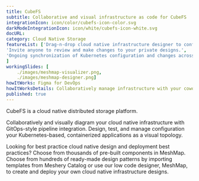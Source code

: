 ```yaml
---
title: CubeFS  
subtitle: Collaborative and visual infrastructure as code for CubeFS
integrationIcon: icon/color/cubefs-icon-color.svg
darkModeIntegrationIcon: icon/white/cubefs-icon-white.svg
docURL: 
category: Cloud Native Storage
featureList: ['Drag-n-drop cloud native infrastructure designer to configure, model, and deploy your workloads.',
'Invite anyone to review and make changes to your private designs.',
'Ongoing synchronization of Kubernetes configuration and changes across any number of clusters.'
]
workingSlides: [
    ./images/meshmap-visualizer.png,
    ./images/meshmap-designer.png]
howItWorks: Figma for DevOps
howItWorksDetails: Collaboratively manage infrastructure with your coworkers synchronously sharing the same designs.
published: true
---
```

<p>
    CubeFS is a cloud native distributed storage platform. 
</p>
<p>
    Collaboratively and visually diagram your cloud native infrastructure with GitOps-style pipeline integration. Design, test, and manage configuration your Kubernetes-based, containerized applications as a visual topology.
</p>
<p>
    Looking for best practice cloud native design and deployment best practices? Choose from thousands of pre-built components in MeshMap. Choose from hundreds of ready-made design patterns by importing templates from Meshery Catalog or use our low code designer, MeshMap, to create and deploy your own cloud native infrastructure designs.
</p>